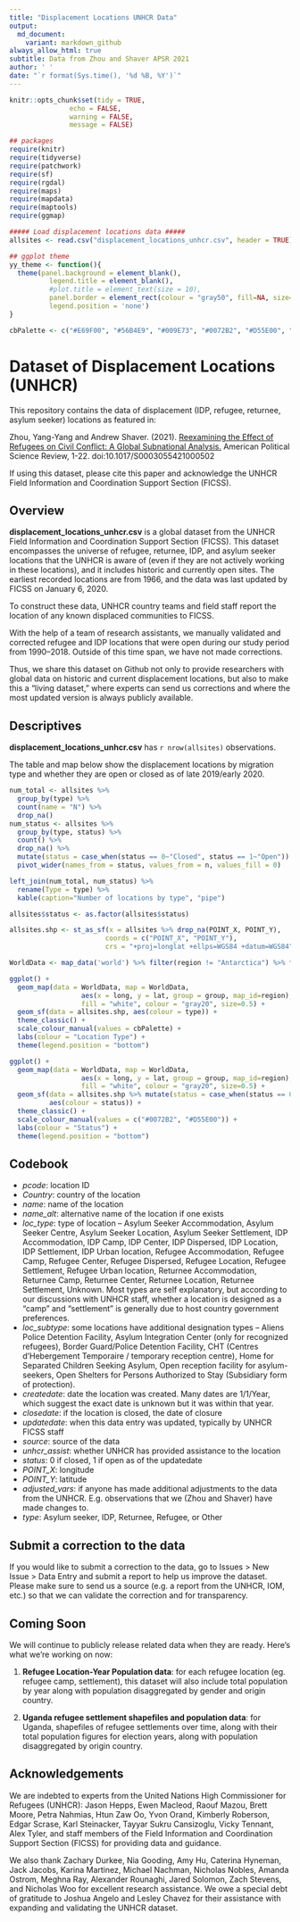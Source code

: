 ```yaml
---
title: "Displacement Locations UNHCR Data"
output:
  md_document:
    variant: markdown_github
always_allow_html: true
subtitle: Data from Zhou and Shaver APSR 2021
author: ' '
date: "`r format(Sys.time(), '%d %B, %Y')`"
---
```


```r
knitr::opts_chunk$set(tidy = TRUE, 
               echo = FALSE, 
               warning = FALSE, 
               message = FALSE)
```

```r

## packages
require(knitr)
require(tidyverse) 
require(patchwork)
require(sf) 
require(rgdal)
require(maps)
require(mapdata)
require(maptools)
require(ggmap)

##### Load displacement locations data #####
allsites <- read.csv("displacement_locations_unhcr.csv", header = TRUE) 

## ggplot theme
yy_theme <- function(){
  theme(panel.background = element_blank(),
          legend.title = element_blank(), 
          #plot.title = element_text(size = 10),
          panel.border = element_rect(colour = "gray50", fill=NA, size=.11),
          legend.position = 'none')
}

cbPalette <- c("#E69F00", "#56B4E9", "#009E73", "#0072B2", "#D55E00", "#CC79A7")
```

# Dataset of Displacement Locations (UNHCR)

This repository contains the data of displacement (IDP, refugee, returnee, asylum seeker) locations as featured in:

Zhou, Yang-Yang and Andrew Shaver. (2021). [Reexamining the Effect of Refugees on Civil Conflict: A Global Subnational Analysis.](https://doi.org/10.1017/S0003055421000502) American Political Science Review, 1-22. doi:10.1017/S0003055421000502

If using this dataset, please cite this paper and acknowledge the UNHCR Field Information and Coordination Support Section (FICSS). 

## Overview

**displacement_locations_unhcr.csv** is a global dataset from the UNHCR Field Information and Coordination Support Section (FICSS). This dataset encompasses the universe of refugee, returnee, IDP, and asylum seeker locations that the UNHCR is aware of (even if they are not actively working in these locations), and it includes historic and currently open sites. The earliest recorded locations are from 1966, and the data was last updated by FICSS on January 6, 2020. 

To construct these data, UNHCR country teams and field staff report the location of any known displaced communities to FICSS.

With the help of a team of research assistants, we manually validated and corrected refugee and IDP locations that were open during our study period from 1990--2018. Outside of this time span, we have not made corrections.

Thus, we share this dataset on Github not only to provide researchers with global data on historic and current displacement locations, but also to make this a "living dataset," where experts can send us corrections and where the most updated version is always publicly available. 


## Descriptives

**displacement_locations_unhcr.csv** has `r nrow(allsites)` observations. 

The table and map below show the displacement locations by migration type and whether they are open or closed as of late 2019/early 2020.

```r

num_total <- allsites %>%
  group_by(type) %>%
  count(name = "N") %>%
  drop_na()
num_status <- allsites %>%
  group_by(type, status) %>%
  count() %>%
  drop_na() %>%
  mutate(status = case_when(status == 0~"Closed", status == 1~"Open")) %>%
  pivot_wider(names_from = status, values_from = n, values_fill = 0)

left_join(num_total, num_status) %>%
  rename(Type = type) %>%
  kable(caption="Number of locations by type", "pipe") 

```

```r

allsites$status <- as.factor(allsites$status)

allsites.shp <- st_as_sf(x = allsites %>% drop_na(POINT_X, POINT_Y), 
                        coords = c("POINT_X", "POINT_Y"),
                        crs = "+proj=longlat +ellps=WGS84 +datum=WGS84")

WorldData <- map_data('world') %>% filter(region != "Antarctica") %>% fortify

ggplot() +
  geom_map(data = WorldData, map = WorldData,
                  aes(x = long, y = lat, group = group, map_id=region),
                  fill = "white", colour = "gray20", size=0.5) +
  geom_sf(data = allsites.shp, aes(colour = type)) +
  theme_classic() + 
  scale_colour_manual(values = cbPalette) + 
  labs(colour = "Location Type") + 
  theme(legend.position = "bottom")

ggplot() +
  geom_map(data = WorldData, map = WorldData,
                  aes(x = long, y = lat, group = group, map_id=region),
                  fill = "white", colour = "gray20", size=0.5) +
  geom_sf(data = allsites.shp %>% mutate(status = case_when(status == 0~"Closed", status == 1~"Open")),
          aes(colour = status)) +
  theme_classic() + 
  scale_colour_manual(values = c("#0072B2", "#D55E00")) + 
  labs(colour = "Status") + 
  theme(legend.position = "bottom")

```

## Codebook

* *pcode*: location ID
* *Country*: country of the location
* *name*: name of the location
* *name_alt*: alternative name of the location if one exists
* *loc_type*: type of location -- Asylum Seeker Accommodation, Asylum Seeker Centre, Asylum Seeker Location, Asylum Seeker Settlement, IDP Accommodation, IDP Camp, IDP Center, IDP Dispersed, IDP Location, IDP Settlement, IDP Urban location, Refugee Accommodation, Refugee Camp, Refugee Center, Refugee Dispersed, Refugee Location, Refugee Settlement, Refugee Urban location, Returnee Accommodation, Returnee Camp, Returnee Center, Returnee Location, Returnee Settlement, Unknown. Most types are self explanatory, but according to our discussions with UNHCR staff, whether a location is designed as a "camp" and "settlement" is generally due to host country government preferences.
* *loc_subtype*: some locations have additional designation types -- Aliens Police Detention Facility, Asylum Integration Center  (only for recognized refugees), Border Guard/Police Detention Facility, CHT (Centres d'Hebergement Temporaire / temporary reception centre), Home for Separated Children Seeking Asylum, Open reception facility for asylum-seekers, Open Shelters for Persons Authorized to Stay (Subsidiary form of protection).
* *createdate*: date the location was created. Many dates are 1/1/Year, which suggest the exact date is unknown but it was within that year. 
* *closedate*: if the location is closed, the date of closure
* *updatedate*: when this data entry was updated, typically by UNHCR FICSS staff
* *source*: source of the data
* *unhcr_assist*: whether UNHCR has provided assistance to the location
* *status*: 0 if closed, 1 if open as of the updatedate
* *POINT_X*: longitude 
* *POINT_Y*: latitude 
* *adjusted_vars*: if anyone has made additional adjustments to the data from the UNHCR. E.g. observations that we (Zhou and Shaver) have made changes to.
* *type*: Asylum seeker, IDP, Returnee, Refugee, or Other

## Submit a correction to the data

If you would like to submit a correction to the data, go to Issues > New Issue > Data Entry and submit a report to help us improve the dataset. Please make sure to send us a source (e.g. a report from the UNHCR, IOM, etc.) so that we can validate the correction and for transparency. 

## Coming Soon

We will continue to publicly release related data when they are ready. Here's what we're working on now:

1. **Refugee Location-Year Population data**: for each refugee location (eg. refugee camp, settlement), this dataset will also include total population by year along with population disaggregated by gender and origin country. 

2. **Uganda refugee settlement shapefiles and population data**: for Uganda, shapefiles of refugee settlements over time, along with their total population figures for election years, along with population disaggregated by origin country. 

## Acknowledgements 

We are indebted to experts from the United Nations High Commissioner for Refugees (UNHCR): Jason Hepps, Ewen Macleod, Raouf Mazou, Brett Moore, Petra Nahmias, Htun Zaw Oo, Yvon Orand, Kimberly Roberson, Edgar Scrase, Karl Steinacker, Tayyar Sukru Cansizoglu, Vicky Tennant, Alex Tyler, and staff members of the Field Information and Coordination Support Section (FICSS) for providing data and guidance.

We also thank Zachary Durkee, Nia Gooding, Amy Hu, Caterina Hyneman, Jack Jacobs, Karina Martinez, Michael Nachman, Nicholas Nobles, Amanda Ostrom, Meghna Ray, Alexander Rounaghi, Jared Solomon, Zach Stevens, and Nicholas Woo for excellent research assistance. We owe a special debt of gratitude to Joshua Angelo and Lesley Chavez for their assistance with expanding and validating the UNHCR dataset.

